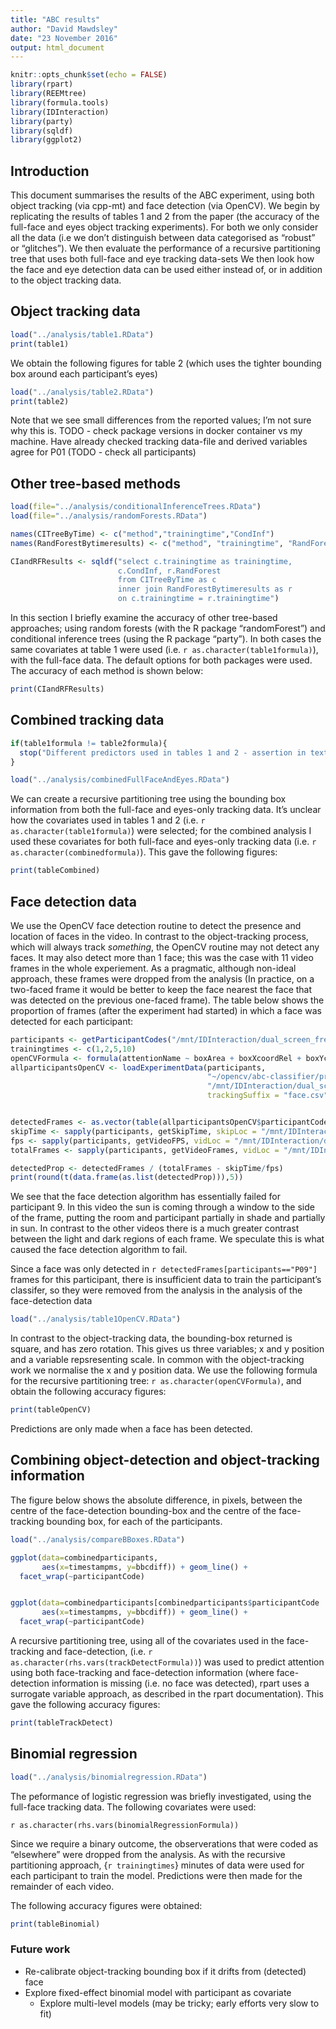 ```yaml
---
title: "ABC results"
author: "David Mawdsley"
date: "23 November 2016"
output: html_document
---
```


```r
knitr::opts_chunk$set(echo = FALSE)
library(rpart)
library(REEMtree)
library(formula.tools)
library(IDInteraction)
library(party)
library(sqldf)
library(ggplot2)


```

## Introduction

This document summarises the results of the ABC experiment, using both object tracking (via cpp-mt) and face detection (via OpenCV).   We begin by replicating the results of tables 1 and 2 from the paper (the accuracy of the full-face and eyes object tracking experiments).  For both we only consider all the data (i.e we don't distinguish between data categorised as "robust" or "glitches").  We then evaluate the performance of a recursive partitioning tree that uses both full-face and eye tracking data-sets   We then look how the face and eye detection data can be used either instead of, or in addition to the object tracking data.

## Object tracking data

```r
load("../analysis/table1.RData")
print(table1)
```


We obtain the following figures for table 2 (which uses the tighter bounding box around each participant's eyes)

```r
load("../analysis/table2.RData")
print(table2)
```


Note that we see small differences from the reported values; I'm not sure why this is.  TODO - check package versions in docker container vs my machine.  Have already checked tracking data-file and derived variables agree for P01 (TODO - check all participants)

## Other tree-based methods

```r
load(file="../analysis/conditionalInferenceTrees.RData")
load(file="../analysis/randomForests.RData")

names(CITreeByTime) <- c("method","trainingtime","CondInf")
names(RandForestBytimeresults) <- c("method", "trainingtime", "RandForest")

CIandRFResults <- sqldf("select c.trainingtime as trainingtime,
                        c.CondInf, r.RandForest
                        from CITreeByTime as c
                        inner join RandForestBytimeresults as r 
                        on c.trainingtime = r.trainingtime")

```


In this section I briefly examine the accuracy of other tree-based approaches; using random forests (with the R package "randomForest") and conditional inference trees (using the R package "party").  In both cases the same covariates at table 1 were used (i.e. `r as.character(table1formula)`), with the full-face data.  The default options for both packages were used.  The accuracy of each method is shown below:

```r
print(CIandRFResults)
```





## Combined tracking data

```r
if(table1formula != table2formula){
  stop("Different predictors used in tables 1 and 2 - assertion in text false")
}

load("../analysis/combinedFullFaceAndEyes.RData")

```


We can create a recursive partitioning tree using the bounding box information from both the full-face and eyes-only tracking data.  It's unclear how the covariates used in tables 1 and 2 (i.e. `r as.character(table1formula)`) were selected; for the combined analysis I used these covariates for both full-face and eyes-only tracking data (i.e. `r as.character(combinedformula)`).  This gave the following figures:
```r
print(tableCombined)
```

## Face detection data 

We use the OpenCV face detection routine to detect the presence and location of faces in the video.  In contrast to the object-tracking process, which will always track *something*, the OpenCV routine may not detect any faces.  It may also detect more than 1 face; this was the case with 11 video frames in the whole experiement.  As a pragmatic, although non-ideal approach, these frames were dropped from the analysis (In practice, on a two-faced frame it would be better to keep the face nearest the face that was detected on the previous one-faced frame). The table below shows the proportion of frames (after the experiment had started) in which a face was detected for each participant:

```r
participants <- getParticipantCodes("/mnt/IDInteraction/dual_screen_free_experiment/attention/")
trainingtimes <- c(1,2,5,10)
openCVFormula <- formula(attentionName ~ boxArea + boxXcoordRel + boxYcoordRel)
allparticipantsOpenCV <- loadExperimentData(participants,
                                            "~/opencv/abc-classifier/processall/",
                                            "/mnt/IDInteraction/dual_screen_free_experiment/attention/",
                                            trackingSuffix = "face.csv")


detectedFrames <- as.vector(table(allparticipantsOpenCV$participantCode))
skipTime <- sapply(participants, getSkipTime, skipLoc = "/mnt/IDInteraction/dual_screen_free_experiment/tracking/high_quality/front_full_face/")
fps <- sapply(participants, getVideoFPS, vidLoc = "/mnt/IDInteraction/dual_screen_free_experiment/video/experiment2_individual_streams/high_quality/front/")
totalFrames <- sapply(participants, getVideoFrames, vidLoc = "/mnt/IDInteraction/dual_screen_free_experiment/video/experiment2_individual_streams/high_quality/front/")

detectedProp <- detectedFrames / (totalFrames - skipTime/fps)
print(round(t(data.frame(as.list(detectedProp))),5))


```

We see that the face detection algorithm has essentially failed for participant 9.  In this video the sun is coming through a window to the side of the frame, putting the room and participant partially in shade and partially in sun.  In contrast to the other videos there is a much greater contrast between the light and dark regions of each frame.  We speculate this is what caused the face detection algorithm to fail.

Since a face was only detected in `r detectedFrames[participants=="P09"]` frames for this participant, there is insufficient data to train the participant's classifer, so they were removed from the analysis in the analysis of the face-detection data

```r
load("../analysis/table1OpenCV.RData")

```

In contrast to the object-tracking data, the bounding-box returned is square, and has zero rotation.  This gives us three variables; x and y position and a variable repsresenting scale.  In common with the object-tracking work we normalise the x and y position data.  We use the following formula for the recursive partitioning tree: `r as.character(openCVFormula)`, and obtain the following accuracy figures:

```r
print(tableOpenCV)
```

Predictions are only made when a face has been detected.

## Combining object-detection and object-tracking information

The figure below shows the absolute difference, in pixels, between the centre of the face-detection bounding-box and the centre of the face-tracking bounding box, for each of the participants.  

```r
load("../analysis/compareBBoxes.RData")

ggplot(data=combinedparticipants,
       aes(x=timestampms, y=bbcdiff)) + geom_line() +
  facet_wrap(~participantCode)


ggplot(data=combinedparticipants[combinedparticipants$participantCode != "P10",],
       aes(x=timestampms, y=bbcdiff)) + geom_line() +
  facet_wrap(~participantCode)


```


A recursive partitioning tree, using all of the covariates used in the face-tracking and face-detection, (i.e. `r as.character(rhs.vars(trackDetectFormula))`) was used to predict attention using both face-tracking and face-detection information (where face-detection information is missing (i.e. no face was detected), rpart uses a surrogate variable approach, as described in the rpart documentation).  This gave the following accuracy figures:

```r
print(tableTrackDetect)
```


## Binomial regression

```r
load("../analysis/binomialregression.RData")
```


The peformance of logistic regression was briefly investigated, using the full-face tracking data.  The following covariates were used:

`r as.character(rhs.vars(binomialRegressionFormula))`

Since we require a binary outcome, the observerations that were coded as "elsewhere" were dropped from the analysis.   As with the recursive partitioning approach, {`r trainingtimes`} minutes of data were used for each participant to train the model.   Predictions were then made for the remainder of each video.  

The following accuracy figures were obtained:

```r
print(tableBinomial)
```


### Future work

* Re-calibrate object-tracking bounding box if it drifts from (detected) face
* Explore fixed-effect binomial model with participant as covariate
  + Explore multi-level models (may be tricky; early efforts very slow to fit)





